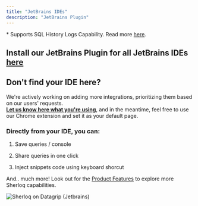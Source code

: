 ```yaml
---
title: "JetBrains IDEs"
description: "JetBrains Plugin"
---
```


<CardGroup cols={3}>
  <Card title="DataGrip *" href="/datagripplugin" />

  <Card title="PyCharm *" href="/datagripplugin" />
</CardGroup>

\* Supports SQL History Logs Capability. Read more [here](https://docs.sherloqdata.io/queryhistory#queries-history-logs).

## **Install our JetBrains Plugin for all JetBrains IDEs** [**here**](https://docs.sherloqdata.io/datagripplugin)

## Don't find your IDE here?

We're actively working on adding more integrations, prioritizing them based on our users' requests.<br />[**Let us know here what you're using**](https://www.sherloqdata.io/other-editor), and in the meantime, feel free to use our Chrome extension and set it as your default page.

### Directly from your IDE, you can:

1. Save queries / console

2. Share queries in one click

3. Inject snippets code using keyboard shorcut

And.. much more! Look out for the [Product Features](/features) to explore more Sherloq capabilities.

<Frame caption="Sherloq Plugin on top of Datagrip">
  <img alt="Sherloq on Datagrip (Jetbrains)" src="/images/sherloq_dg.png" />
</Frame>